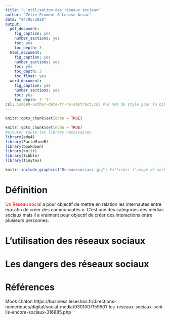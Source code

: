```yaml
---
title: "L'utilisation des réseaux sociaux"
author: "Zélie Froment & Louise Arsac"
date: "04/05/2020"
output:
  pdf_document:
    fig_caption: yes
    number_sections: yes
    toc: yes
    toc_depth: 3
  html_document:
    fig_caption: yes
    number_sections: yes
    toc: yes
    toc_depth: 3
    toc_float: yes
  word_document:
    fig_caption: yes
    number_sections: yes
    toc: yes
    toc_depth: 3 '3'
csl: iso690-author-date-fr-no-abstract.csl #le nom du style pour la biblio, doit être dans le même dossier
---
```


```r
knitr::opts_chunk$set(echo = TRUE)
```

```r
knitr::opts_chunk$set(echo = TRUE) 
#ajouter toute les library nécessaires
library(ade4)
library(FactoMineR)
library(bookdown)
library(knitr)
library(tibble)
library(tinytex)
```

```r
knitr::include_graphics("Reseauxsociaux.jpg") #afficher l'image de markdown, doit être dans le même dossier
```

# **Définition**

<span style='color:red'>Un Réseau social</span> a pour objectif de mettre en relation les internautes entre eux afin de créer des communautés ». C’est une des catégories des médias sociaux mais il a vraiment pour objectif de créer des interactions entre plusieurs personnes.

# **L'utilisation des réseaux sociaux**
# **Les dangers des réseaux sociaux**
# **Références**
Mook chaton
https://business.lesechos.fr/directions-numeriques/digital/social-media/0301007159501-les-reseaux-sociaux-sont-ils-encore-sociaux-316885.php



